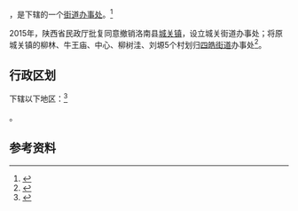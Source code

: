 {{中国乡级行政区|61/10/21/100/000}}

'''{{PAGENAMEBASE}}'''，是{{PRC admin/fullname|61/10/21/100/000|3}}下辖的一个[[街道办事处|街道办事处]]。<ref>{{PRC admin/ref sgc|{{PRC admin/parent|61/10/21/100/000}}}}</ref>

2015年，陕西省民政厅批复同意撤销洛南县[[城关镇_(洛南县)|城关镇]]，设立城关街道办事处；将原城关镇的柳林、牛王庙、中心、柳树洼、刘塬5个村划归[[四皓街道|四皓街道]]办事处<ref>{{Cite web |url=http://shaanxi.mca.gov.cn/article/mzyw1/201507/20150700841888.shtml |title=陕西省民政厅关于陕西省乡镇行政区划调整的公告 |access-date=2017-09-14 |archive-url=https://web.archive.org/web/20170914220400/http://shaanxi.mca.gov.cn/article/mzyw1/201507/20150700841888.shtml |archive-date=2017-09-14 |dead-url=yes }}</ref>。

== 行政区划 ==

{{PAGENAMEBASE}}下辖以下地区：<ref>{{PRC admin/ref sgc|61/10/21/100/000}}</ref>

{{PRC admin/children|61/10/21/100/000}}。

== 参考资料 ==

{{reflist}}

{{行政区划小作品}}
{{PRC admin/navcat|61/10/21/100/000}}